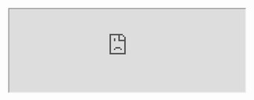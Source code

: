 <Section dark={true}>
  <HomepageFeaturedContent title="Lessons about creativity and discovery in math.">
    <HomepageFeaturedItem lesson="fourier-series" caption="Learn how this animation relates to the physics of heat.">
      <HomepageFeaturedVideo src="/featured-content/fourier-pi.mp4" />
    </HomepageFeaturedItem>
    <HomepageFeaturedItem lesson="neural-networks" caption="Learn how neural networks work.">
      <Interactive filename="lessons/2017/neural-networks/neural-network-interactive/index" />
    </HomepageFeaturedItem>
    <HomepageFeaturedItem lesson="clacks" caption="Learn how sliding blocks compute an unexpected constant.">
      <HomepageFeaturedVideo src="/featured-content/clacks.mp4" />
    </HomepageFeaturedItem>
    <HomepageFeaturedItem lesson="inscribed-rectangle-problem" caption="Learn how topology is used to solve problems.">
      <HomepageFeaturedVideo src="/featured-content/sudanese-band-loop.mp4" />
    </HomepageFeaturedItem>
  </HomepageFeaturedContent>
</Section>
<Section>

<LessonGallery show="topic" />

</Section>
<Section>

<Center>
  <FeatureCard
    link="https://www.patreon.com/3blue1brown"
    image="images/home/support.svg"
    title="Patreon"
    text="Help us create ad-free content by becoming a patron"
    height={150}
  />
  <FeatureCard
    link="https://store.dftba.com/collections/3blue1brown"
    image="images/home/plushie.svg"
    title="Math Merchandise"
    text="From pi plushies to differential equation socks"
    height={150}
  />
</Center>

</Section>
<Section>

<Center>
  <FeatureCard
    link="https://www.youtube.com/3blue1brown"
    image="images/home/youtube.svg"
    title="YouTube"
    text="Subscribe for the latest videos and playlists"
    width={200}
    height={80}
  />
  <FeatureCard
    link="https://twitter.com/3blue1brown"
    image="images/home/twitter.svg"
    title="Twitter"
    text="Animations, quips, and news about new projects"
    width={200}
    height={80}
  />
  <FeatureCard
    link="https://www.reddit.com/r/3Blue1Brown/"
    image="images/home/reddit.svg"
    title="SubReddit"
    text="Share fun problems, questions, and projects"
    width={200}
    height={80}
  />
</Center>

<iframe src="https://3blue1brown.substack.com/embed" width="480" height="170" />

</Section>

